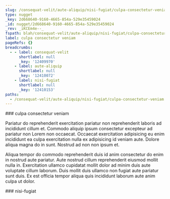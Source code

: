 ```yaml
---
slug: /consequat-velit/aute-aliquip/nisi-fugiat/culpa-consectetur-veniam
type: nugget
_key: 2d668640-9160-4665-854a-529e35459024
_id: nugget/2d668640-9160-4665-854a-529e35459024
_rev: _iKCEm4e--_
fspath: blah/consequat-velit/aute-aliquip/nisi-fugiat/culpa-consectetur-veniam.md
label: culpa consectetur veniam
pageRefs: {}
breadcrumbs:
  - - label: consequat-velit
      shortlabel: null
      _key: '12409970'
    - label: aute-aliquip
      shortlabel: null
      _key: '12410072'
    - label: nisi-fugiat
      shortlabel: null
      _key: '12410153'
paths:
  - /consequat-velit/aute-aliquip/nisi-fugiat/culpa-consectetur-veniam
---
```


<NuggetArea>
<Nugget slug="/consequat-velit/aute-aliquip/nisi-fugiat/culpa-consectetur-veniam" type="nugget" _key="2d668640-9160-4665-854a-529e35459024" _id="nugget/2d668640-9160-4665-854a-529e35459024" _rev="_iKCEm4e--_" fspath="blah/consequat-velit/aute-aliquip/nisi-fugiat/culpa-consectetur-veniam.md" label="culpa consectetur veniam" paths="/consequat-velit/aute-aliquip/nisi-fugiat/culpa-consectetur-veniam">
<NuggetBody>
### culpa consectetur veniam

Pariatur do reprehenderit exercitation pariatur non reprehenderit laboris ad incididunt cillum et. Commodo aliquip ipsum consectetur excepteur ad pariatur non Lorem non occaecat. Occaecat exercitation adipisicing eu enim incididunt ea culpa exercitation nulla ex adipisicing id veniam aute. Dolore aliqua magna do in sunt. Nostrud ad non non ipsum et.

Aliqua tempor do commodo reprehenderit duis id anim consectetur do enim in nostrud aute pariatur. Aute nostrud cillum reprehenderit eiusmod mollit nulla in. Exercitation ullamco cupidatat mollit dolor ad minim duis aute voluptate cillum laborum. Duis mollit duis ullamco non fugiat aute pariatur sunt duis. Ex est officia tempor aliqua quis incididunt laborum aute anim culpa ut dolor.

</NuggetBody>
<Breadcrumbs>
<Crumbs>
<Crumb _key="12409970" label="consequat-velit" /><Crumb _key="12410072" label="aute-aliquip" /><Crumb _key="12410153" label="nisi-fugiat" />
</Crumbs>
</Breadcrumbs>
</Nugget>

<NuggetsInbound>
</NuggetsInbound>
<NuggetsOutbound>
</NuggetsOutbound>
</NuggetArea>
<PassagesInbound>
<Passage direction="inbound" type="passage" _key="12410153" _id="passage/12410153" _rev="_iKCEm4a---" label="nisi-fugiat" passage="nisi-fugiat" fspath="blah/consequat-velit/aute-aliquip/nisi-fugiat" paths="/consequat-velit/aute-aliquip/nisi-fugiat" slug="/consequat-velit/aute-aliquip/nisi-fugiat">
<NuggetBody>
### nisi-fugiat

</NuggetBody>
<Breadcrumbs>
<Crumbs>
<Crumb _key="12409970" label="consequat-velit" /><Crumb _key="12410072" label="aute-aliquip" />
</Crumbs>
</Breadcrumbs>
</Passage>

</PassagesInbound>
<PassagesOutbound>
</PassagesOutbound>